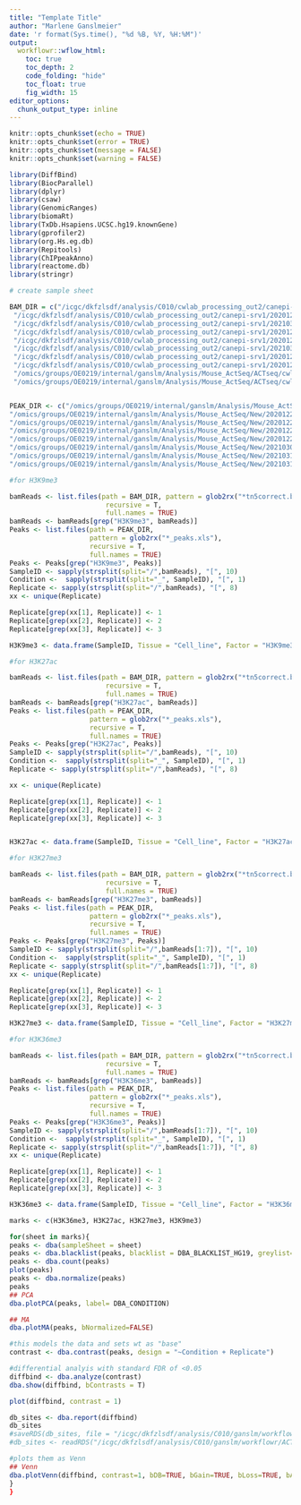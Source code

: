 ```yaml
---
title: "Template Title"
author: "Marlene Ganslmeier"
date: 'r format(Sys.time(), "%d %B, %Y, %H:%M")'
output:
  workflowr::wflow_html:
    toc: true
    toc_depth: 2
    code_folding: "hide"
    toc_float: true
    fig_width: 15
editor_options:
  chunk_output_type: inline
---
```


```r

knitr::opts_chunk$set(echo = TRUE)
knitr::opts_chunk$set(error = TRUE)
knitr::opts_chunk$set(message = FALSE)
knitr::opts_chunk$set(warning = FALSE)

library(DiffBind)
library(BiocParallel)
library(dplyr)
library(csaw)
library(GenomicRanges)
library(biomaRt)
library(TxDb.Hsapiens.UCSC.hg19.knownGene)
library(gprofiler2)
library(org.Hs.eg.db)
library(Repitools)
library(ChIPpeakAnno)
library(reactome.db)
library(stringr)

```

```r
# create sample sheet 

BAM_DIR = c("/icgc/dkfzlsdf/analysis/C010/cwlab_processing_out2/canepi-srv1/20210309_120_H33_Ilse20790/runs_out",
 "/icgc/dkfzlsdf/analysis/C010/cwlab_processing_out2/canepi-srv1/20201225_629_HistMut_20245/runs_out",
 "/icgc/dkfzlsdf/analysis/C010/cwlab_processing_out2/canepi-srv1/20210311_219_H33_Ilse20866/runs_out",
 "/icgc/dkfzlsdf/analysis/C010/cwlab_processing_out2/canepi-srv1/20201225_122_HistMut_20247/runs_out",
 "/icgc/dkfzlsdf/analysis/C010/cwlab_processing_out2/canepi-srv1/20201225_032_HistMut_20244/runs_out",
 "/icgc/dkfzlsdf/analysis/C010/cwlab_processing_out2/canepi-srv1/20210316_239_H33_Ilse20926/runs_out",
 "/icgc/dkfzlsdf/analysis/C010/cwlab_processing_out2/canepi-srv1/20201225_988_HistMut_20246/runs_out",
 "/icgc/dkfzlsdf/analysis/C010/cwlab_processing_out2/canepi-srv1/20201225_548_HistMut_20250/runs_out",
 "/omics/groups/OE0219/internal/ganslm/Analysis/Mouse_ActSeq/ACTseq/cwlab_outputs/20200621_532_ACT-seq_ESC_histone_3_2/runs_out",
 "/omics/groups/OE0219/internal/ganslm/Analysis/Mouse_ActSeq/ACTseq/cwlab_outputs/20200610_204_ACT-seq_ESC_histone3/")


PEAK_DIR <- c("/omics/groups/OE0219/internal/ganslm/Analysis/Mouse_ActSeq/New/20201225_032_HistMut_20244",
"/omics/groups/OE0219/internal/ganslm/Analysis/Mouse_ActSeq/New/20201225_122_HistMut_20247",
"/omics/groups/OE0219/internal/ganslm/Analysis/Mouse_ActSeq/New/20201225_548_HistMut_20250",
"/omics/groups/OE0219/internal/ganslm/Analysis/Mouse_ActSeq/New/20201225_629_HistMut_20245",
"/omics/groups/OE0219/internal/ganslm/Analysis/Mouse_ActSeq/New/20201225_988_HistMut_20246",
"/omics/groups/OE0219/internal/ganslm/Analysis/Mouse_ActSeq/New/20210309_120_H33_Ilse20790",
"/omics/groups/OE0219/internal/ganslm/Analysis/Mouse_ActSeq/New/20210311_219_H33_Ilse20866",
"/omics/groups/OE0219/internal/ganslm/Analysis/Mouse_ActSeq/New/20210316_239_H33_Ilse20926")

```


```r
#for H3K9me3

bamReads <- list.files(path = BAM_DIR, pattern = glob2rx("*tn5correct.bam"),
                        recursive = T, 
                        full.names = TRUE)
bamReads <- bamReads[grep("H3K9me3", bamReads)]
Peaks <- list.files(path = PEAK_DIR,
                    pattern = glob2rx("*_peaks.xls"),
                    recursive = T, 
                    full.names = TRUE)
Peaks <- Peaks[grep("H3K9me3", Peaks)]
SampleID <- sapply(strsplit(split="/",bamReads), "[", 10)
Condition <-  sapply(strsplit(split="_", SampleID), "[", 1)
Replicate <- sapply(strsplit(split="/",bamReads), "[", 8)
xx <- unique(Replicate)

Replicate[grep(xx[1], Replicate)] <- 1
Replicate[grep(xx[2], Replicate)] <- 2
Replicate[grep(xx[3], Replicate)] <- 3

H3K9me3 <- data.frame(SampleID, Tissue = "Cell_line", Factor = "H3K9me3", Condition, bamReads, Peaks, Replicate, "PeakCaller" =  "macs")
```
```r
#for H3K27ac

bamReads <- list.files(path = BAM_DIR, pattern = glob2rx("*tn5correct.bam"),
                        recursive = T, 
                        full.names = TRUE)
bamReads <- bamReads[grep("H3K27ac", bamReads)]
Peaks <- list.files(path = PEAK_DIR,
                    pattern = glob2rx("*_peaks.xls"),
                    recursive = T, 
                    full.names = TRUE)
Peaks <- Peaks[grep("H3K27ac", Peaks)]
SampleID <- sapply(strsplit(split="/",bamReads), "[", 10)
Condition <-  sapply(strsplit(split="_", SampleID), "[", 1)
Replicate <- sapply(strsplit(split="/",bamReads), "[", 8)

xx <- unique(Replicate)

Replicate[grep(xx[1], Replicate)] <- 1
Replicate[grep(xx[2], Replicate)] <- 2
Replicate[grep(xx[3], Replicate)] <- 3


H3K27ac <- data.frame(SampleID, Tissue = "Cell_line", Factor = "H3K27ac", Condition, bamReads, Peaks, Replicate, "PeakCaller" =  "macs")
```

```r
#for H3K27me3

bamReads <- list.files(path = BAM_DIR, pattern = glob2rx("*tn5correct.bam"),
                        recursive = T, 
                        full.names = TRUE)
bamReads <- bamReads[grep("H3K27me3", bamReads)]
Peaks <- list.files(path = PEAK_DIR,
                    pattern = glob2rx("*_peaks.xls"),
                    recursive = T, 
                    full.names = TRUE)
Peaks <- Peaks[grep("H3K27me3", Peaks)]
SampleID <- sapply(strsplit(split="/",bamReads[1:7]), "[", 10)
Condition <-  sapply(strsplit(split="_", SampleID), "[", 1)
Replicate <- sapply(strsplit(split="/",bamReads[1:7]), "[", 8)
xx <- unique(Replicate)

Replicate[grep(xx[1], Replicate)] <- 1
Replicate[grep(xx[2], Replicate)] <- 2
Replicate[grep(xx[3], Replicate)] <- 3

H3K27me3 <- data.frame(SampleID, Tissue = "Cell_line", Factor = "H3K27me3", Condition, bamReads[1:7], Peaks, Replicate, "PeakCaller" =  "macs")

```

```r
#for H3K36me3

bamReads <- list.files(path = BAM_DIR, pattern = glob2rx("*tn5correct.bam"),
                        recursive = T, 
                        full.names = TRUE)
bamReads <- bamReads[grep("H3K36me3", bamReads)]
Peaks <- list.files(path = PEAK_DIR,
                    pattern = glob2rx("*_peaks.xls"),
                    recursive = T, 
                    full.names = TRUE)
Peaks <- Peaks[grep("H3K36me3", Peaks)]
SampleID <- sapply(strsplit(split="/",bamReads[1:7]), "[", 10)
Condition <-  sapply(strsplit(split="_", SampleID), "[", 1)
Replicate <- sapply(strsplit(split="/",bamReads[1:7]), "[", 8)
xx <- unique(Replicate)

Replicate[grep(xx[1], Replicate)] <- 1
Replicate[grep(xx[2], Replicate)] <- 2
Replicate[grep(xx[3], Replicate)] <- 3

H3K36me3 <- data.frame(SampleID, Tissue = "Cell_line", Factor = "H3K36me3", Condition, bamReads[1:7], Peaks, Replicate, "PeakCaller" =  "macs")

```

```r

marks <- c(H3K36me3, H3K27ac, H3K27me3, H3K9me3)

for(sheet in marks){
peaks <- dba(sampleSheet = sheet)
peaks <- dba.blacklist(peaks, blacklist = DBA_BLACKLIST_HG19, greylist=FALSE)
peaks <- dba.count(peaks)
plot(peaks)
peaks <- dba.normalize(peaks)
peaks
## PCA
dba.plotPCA(peaks, label= DBA_CONDITION)

## MA
dba.plotMA(peaks, bNormalized=FALSE)

#this models the data and sets wt as "base"
contrast <- dba.contrast(peaks, design = "~Condition + Replicate")

#differential analyis with standard FDR of <0.05
diffbind <- dba.analyze(contrast)
dba.show(diffbind, bContrasts = T)

plot(diffbind, contrast = 1)

db_sites <- dba.report(diffbind)
db_sites
#saveRDS(db_sites, file = "/icgc/dkfzlsdf/analysis/C010/ganslm/workflowr/ACT_Seq2/output/db_sites.rds")
#db_sites <- readRDS("/icgc/dkfzlsdf/analysis/C010/ganslm/workflowr/ACT_Seq2/output/db_sites.rds")

#plots them as Venn 
## Venn
dba.plotVenn(diffbind, contrast=1, bDB=TRUE, bGain=TRUE, bLoss=TRUE, bAll=FALSE)
}
}

```

